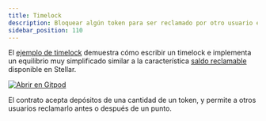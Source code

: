 ```yaml
---
title: Timelock
description: Bloquear algún token para ser reclamado por otro usuario en condiciones establecidas.
sidebar_position: 110
---
```


<head>
  <title>
    {`Lockup some token to be claimed by another user under set conditions`}
  </title>
  <meta charSet="utf-8" />
  <meta
    property="og:title"
    content="Escribe un timelock implementando un saldo reclamable".
  />
  <meta
    property="og:description"
    content="Escribe un timelock que implemente una función de saldo reembolsable simplificado que acepte un depósito de una cantidad de una ficha y permita que otros usuarios la reclamen."
  />
</head>

El [ejemplo de timelock] demuestra cómo escribir un timelock e implementa un equilibrio muy simplificado similar a la característica [saldo reclamable] disponible en Stellar.

[![Abrir en Gitpod](https://gitpod.io/button/open-in-gitpod.svg)][oigp]

El contrato acepta depósitos de una cantidad de un token, y permite a otros usuarios reclamarlo antes o después de un punto.

[oigp]: https://gitpod.io/#https://github.com/stellar/soroban-examples/tree/v20.0.0
[ejemplo de timelock]: https://github.com/stellar/soroban-examples/tree/v20.0.0/timelock
[saldo reclamable]: ../../../learn/encyclopedia/transactions-specialized/claimable-balances.mdx
